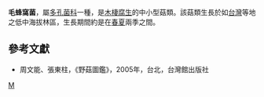 {{Speciesbox 
| taxon =  Hexagonia apiaria
| authority =  Pers.
}}

'''毛蜂窩菌'''，屬[[多孔菌科|多孔菌科]]一種，是[[木棲腐生|木棲腐生]]的中小型菇類。該菇類生長於如[[台灣|台灣]]等地之低中海拔林區，生長期間約是在[[春|春]][[夏|夏]]兩季之間。

==參考文獻==
*周文能、張東柱，《野菇圖鑑》，2005年，台北，台灣館出版社
{{Taxonbar|from=Q10523775}}

[[Category:蜂窩菌屬|M]]